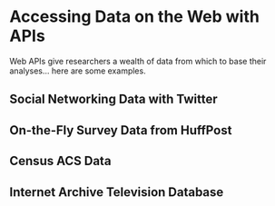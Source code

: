 # Accessing Data on the Web with APIs

Web APIs give researchers a wealth of data from which to base their analyses... here are some examples.

## Social Networking Data with Twitter

## On-the-Fly Survey Data from HuffPost

## Census ACS Data

## Internet Archive Television Database

